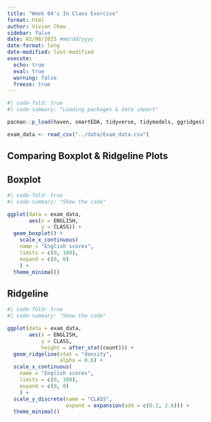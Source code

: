 ```yaml
---
title: "Week 04's In Class Exercise"
format: html
author: Vivian Chew
sidebar: false
date: 02/08/2025 #mm/dd/yyyy
date-format: long
date-modified: last-modified
execute:
  echo: true
  eval: true
  warning: false
  freeze: true
---
```


```r
#| code-fold: true
#| code-summary: "Loading packages & data import"

pacman::p_load(haven, smartEDA, tidyverse, tidymodels, ggridges)

exam_data <- read_csv("../data/Exam_data.csv")
```

## Comparing Boxplot & Ridgeline Plots

::: panel-tabset
## Boxplot

```r
#| code-fold: true
#| code-summary: "Show the code"

ggplot(data = exam_data, 
       aes(x = ENGLISH,
           y = CLASS)) +
  geom_boxplot() +
    scale_x_continuous(
    name = "English scores",
    limits = c(0, 100),
    expand = c(0, 0)
    ) +
  theme_minimal()
```

## Ridgeline
```r
#| code-fold: true
#| code-summary: "Show the code"

ggplot(data = exam_data, 
       aes(x = ENGLISH, 
           y = CLASS,
           height = after_stat(count))) +
  geom_ridgeline(stat = "density",
                 alpha = 0.8) + 
  scale_x_continuous(
    name = "English scores",
    limits = c(0, 100),
    expand = c(0, 0)
    ) +
  scale_y_discrete(name = "CLASS",
                   expand = expansion(add = c(0.2, 2.6))) +
  theme_minimal()
```

:::
